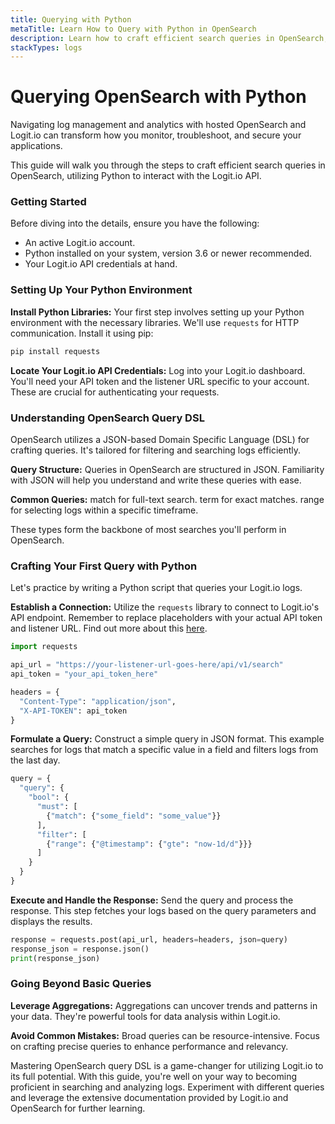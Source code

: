 ```yaml
---
title: Querying with Python
metaTitle: Learn How to Query with Python in OpenSearch
description: Learn how to craft efficient search queries in OpenSearch, utilizing Python to interact with the Logit.io API.
stackTypes: logs
---
```


# Querying OpenSearch with Python

Navigating log management and analytics with hosted OpenSearch and Logit.io 
can transform how you monitor, troubleshoot, and secure your applications. 

This guide will walk you through the steps to craft efficient search queries in 
OpenSearch, utilizing Python to interact with the Logit.io API.

### Getting Started

Before diving into the details, ensure you have the following:

- An active Logit.io account.
- Python installed on your system, version 3.6 or newer recommended.
- Your Logit.io API credentials at hand.

### Setting Up Your Python Environment

**Install Python Libraries:** Your first step involves setting up your 
Python environment with the necessary libraries. We'll use `requests` 
for HTTP communication. Install it using pip:

```sh copy
pip install requests
```

**Locate Your Logit.io API Credentials:** Log into your Logit.io dashboard. 
You'll need your API token and the listener URL specific to your account. 
These are crucial for authenticating your requests.

### Understanding OpenSearch Query DSL
OpenSearch utilizes a JSON-based Domain Specific Language (DSL) for crafting 
queries. It's tailored for filtering and searching logs efficiently.

**Query Structure:** Queries in OpenSearch are structured in JSON. Familiarity 
with JSON will help you understand and write these queries with ease.

**Common Queries:**
match for full-text search.
term for exact matches.
range for selecting logs within a specific timeframe.

These types form the backbone of most searches you'll perform in OpenSearch.

### Crafting Your First Query with Python
Let's practice by writing a Python script that queries your Logit.io logs.

**Establish a Connection:** Utilize the `requests` library to connect to Logit.io's 
API endpoint. Remember to replace placeholders with your actual API token and 
listener URL. Find out more about 
this [here](/log-management/security/opensearch-api-access).

```python copy showLineNumbers
import requests

api_url = "https://your-listener-url-goes-here/api/v1/search"
api_token = "your_api_token_here"

headers = {
  "Content-Type": "application/json",
  "X-API-TOKEN": api_token
}
```

**Formulate a Query:** Construct a simple query in JSON format. This example searches 
for logs that match a specific value in a field and filters logs from the last day.

```python copy showLineNumbers
query = {
  "query": {
    "bool": {
      "must": [
        {"match": {"some_field": "some_value"}}
      ],
      "filter": [
        {"range": {"@timestamp": {"gte": "now-1d/d"}}}
      ]
    }
  }
}
```

**Execute and Handle the Response:** Send the query and process the response. 
This step fetches your logs based on the query parameters and displays the results.

```python copy showLineNumbers
response = requests.post(api_url, headers=headers, json=query)
response_json = response.json()
print(response_json)
```

### Going Beyond Basic Queries

**Leverage Aggregations:** Aggregations can uncover trends and patterns in your data. 
They're powerful tools for data analysis within Logit.io.

**Avoid Common Mistakes:** Broad queries can be resource-intensive. Focus on 
crafting precise queries to enhance performance and relevancy.

Mastering OpenSearch query DSL is a game-changer for utilizing Logit.io to its 
full potential. With this guide, you're well on your way to becoming proficient 
in searching and analyzing logs. Experiment with different queries and leverage 
the extensive documentation provided by Logit.io and OpenSearch for further learning.